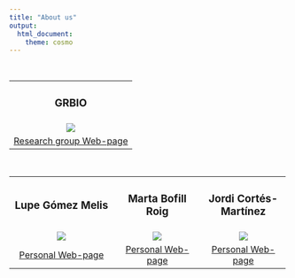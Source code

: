 ---
title: "About us"
output:
  html_document:
    theme: cosmo
---

```{=html}
<style type="text/css">
h1.title {
  font-size: 36px;
  color: DarkRed;
  text-align: center;
}
</style>
```

<br>


+:---------------------------------------------------------------------:+
| ### GRBIO                                                             |
+-----------------------------------------------------------------------+
| ![](~/CompARE/images/about_us/grbio.png)                              |
+-----------------------------------------------------------------------+
| [Research group Web-page](https://grbio.upc.edu/en)                   |
+-----------------------------------------------------------------------+

<br>

+:--------------------------------------------------------------------:+:-------------------------------------------------------:+:------------------------------------------------------:+
| ### Lupe Gómez Melis                                                 | ### Marta Bofill Roig                                   | ### Jordi Cortés-Martínez                              |
+----------------------------------------------------------------------+---------------------------------------------------------+--------------------------------------------------------+
| ![](~/CompARE/images/about_us/lupe.jpeg)                             | ![](~/CompARE/images/about_us/marta_bofill.jpeg)        | ![](~/CompARE/images/about_us/jordi.jpeg)              |
+----------------------------------------------------------------------+---------------------------------------------------------+--------------------------------------------------------+
| [Personal Web-page](https://grbio.upc.edu/en/about-us/cv/lupe-gomez) | [Personal Web-page](https://martabofillroig.github.io/) | [Personal Web-page](https://jordi-cortes.netlify.app/) |
+----------------------------------------------------------------------+---------------------------------------------------------+--------------------------------------------------------+
